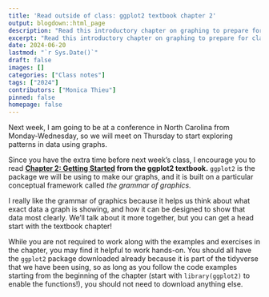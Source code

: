 ```yaml
---
title: 'Read outside of class: ggplot2 textbook chapter 2'
output: blogdown::html_page
description: "Read this introductory chapter on graphing to prepare for class."
excerpt: "Read this introductory chapter on graphing to prepare for class."
date: 2024-06-20
lastmod: "`r Sys.Date()`"
draft: false
images: []
categories: ["Class notes"]
tags: ["2024"]
contributors: ["Monica Thieu"]
pinned: false
homepage: false
---
```


Next week, I am going to be at a conference in North Carolina from Monday-Wednesday, so we will meet on Thursday to start exploring patterns in data using graphs.

Since you have the extra time before next week's class, I encourage you to read **[Chapter 2: Getting Started](https://ggplot2-book.org/getting-started) from the ggplot2 textbook.** `ggplot2` is the package we will be using to make our graphs, and it is built on a particular conceptual framework called _the grammar of graphics._ 

I really like the grammar of graphics because it helps us think about what exact data a graph is showing, and how it can be designed to show that data most clearly. We'll talk about it more together, but you can get a head start with the textbook chapter!

While you are not required to work along with the examples and exercises in the chapter, you may find it helpful to work hands-on. You should all have the `ggplot2` package downloaded already because it is part of the tidyverse that we have been using, so as long as you follow the code examples starting from the beginning of the chapter (start with `library(ggplot2)` to enable the functions!), you should not need to download anything else.
